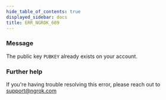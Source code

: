 ```yaml
---
hide_table_of_contents: true
displayed_sidebar: docs
title: ERR_NGROK_609
---
```


### Message

The public key `PUBKEY` already exists on your account.

### Further help

If you're having trouble resolving this error, please reach out to [support@ngrok.com](mailto:support@ngrok.com?subject=Help%20with%20ERR_NGROK_609)
